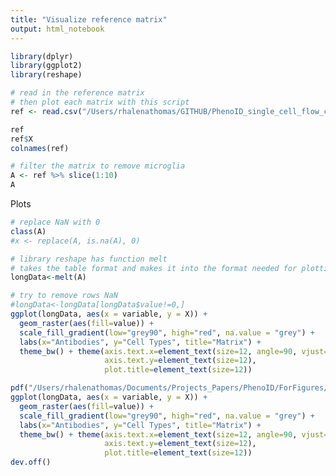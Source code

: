 ```yaml
---
title: "Visualize reference matrix"
output: html_notebook
---
```



```r
library(dplyr)
library(ggplot2)
library(reshape)

```



```r
# read in the reference matrix
# then plot each matrix with this script
ref <- read.csv("/Users/rhalenathomas/GITHUB/PhenoID_single_cell_flow_cytometry_analysis/correlation/ReferenceMatrix.csv")

ref
ref$X
colnames(ref)

# filter the matrix to remove microglia
A <- ref %>% slice(1:10)
A

```

Plots

```r

# replace NaN with 0
class(A)
#x <- replace(A, is.na(A), 0)

# library reshape has function melt
# takes the table format and makes it into the format needed for plotting
longData<-melt(A)

# try to remove rows NaN
#longData<-longData[longData$value!=0,]
ggplot(longData, aes(x = variable, y = X)) + 
  geom_raster(aes(fill=value)) + 
  scale_fill_gradient(low="grey90", high="red", na.value = "grey") +
  labs(x="Antibodies", y="Cell Types", title="Matrix") +
  theme_bw() + theme(axis.text.x=element_text(size=12, angle=90, vjust=0.3),
                     axis.text.y=element_text(size=12),
                     plot.title=element_text(size=12))

pdf("/Users/rhalenathomas/Documents/Projects_Papers/PhenoID/ForFigures/ReferenceMatrix.pdf", width = 5, height = 4)
ggplot(longData, aes(x = variable, y = X)) + 
  geom_raster(aes(fill=value)) + 
  scale_fill_gradient(low="grey90", high="red", na.value = "grey") +
  labs(x="Antibodies", y="Cell Types", title="Matrix") +
  theme_bw() + theme(axis.text.x=element_text(size=12, angle=90, vjust=0.3),
                     axis.text.y=element_text(size=12),
                     plot.title=element_text(size=12))
dev.off()


```

